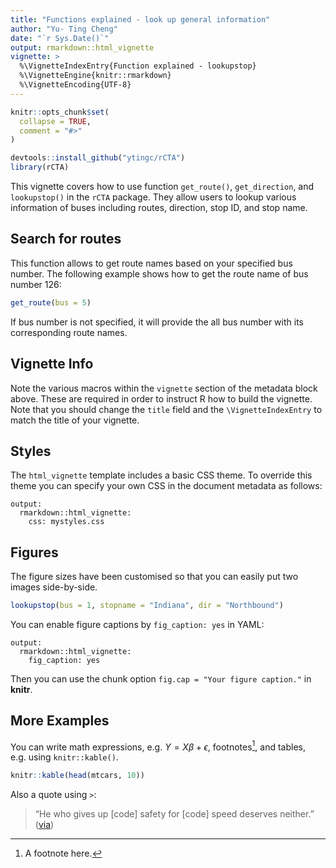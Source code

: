 ```yaml
---
title: "Functions explained - look up general information"
author: "Yu- Ting Cheng"
date: "`r Sys.Date()`"
output: rmarkdown::html_vignette
vignette: >
  %\VignetteIndexEntry{Function explained - lookupstop}
  %\VignetteEngine{knitr::rmarkdown}
  %\VignetteEncoding{UTF-8}
---
```


```r
knitr::opts_chunk$set(
  collapse = TRUE,
  comment = "#>"
)
```
```r
devtools::install_github("ytingc/rCTA")
library(rCTA)

```
This vignette covers how to use function `get_route()`, `get_direction`, and `lookupstop()` in the `rCTA` package. They allow users to lookup various information of buses including routes, direction, stop ID, and stop name. 

## Search for routes

This function allows to get route names based on your specified bus number. The following example shows how to get the route name of bus number 126:
```r
get_route(bus = 5)
```


If bus number is not specified, it will provide the all bus number with its corresponding route names.








## Vignette Info

Note the various macros within the `vignette` section of the metadata block above. These are required in order to instruct R how to build the vignette. Note that you should change the `title` field and the `\VignetteIndexEntry` to match the title of your vignette.

## Styles

The `html_vignette` template includes a basic CSS theme. To override this theme you can specify your own CSS in the document metadata as follows:

    output: 
      rmarkdown::html_vignette:
        css: mystyles.css

## Figures

The figure sizes have been customised so that you can easily put two images side-by-side. 

```r
lookupstop(bus = 1, stopname = "Indiana", dir = "Northbound")
```

You can enable figure captions by `fig_caption: yes` in YAML:

    output:
      rmarkdown::html_vignette:
        fig_caption: yes

Then you can use the chunk option `fig.cap = "Your figure caption."` in **knitr**.

## More Examples

You can write math expressions, e.g. $Y = X\beta + \epsilon$, footnotes^[A footnote here.], and tables, e.g. using `knitr::kable()`.

```r
knitr::kable(head(mtcars, 10))
```

Also a quote using `>`:

> "He who gives up [code] safety for [code] speed deserves neither."
([via](https://twitter.com/hadleywickham/status/504368538874703872))
